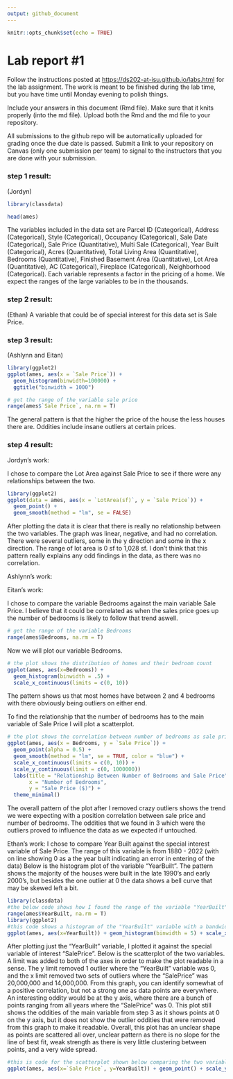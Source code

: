 ```yaml
---
output: github_document
---
```


<!-- README.md is generated from README.Rmd. Please edit the README.Rmd file -->

```r
knitr::opts_chunk$set(echo = TRUE)
```

# Lab report #1

Follow the instructions posted at <https://ds202-at-isu.github.io/labs.html> for the lab assignment. The work is meant to be finished during the lab time, but you have time until Monday evening to polish things.

Include your answers in this document (Rmd file). Make sure that it knits properly (into the md file). Upload both the Rmd and the md file to your repository.

All submissions to the github repo will be automatically uploaded for grading once the due date is passed. Submit a link to your repository on Canvas (only one submission per team) to signal to the instructors that you are done with your submission.

### step 1 result:

(Jordyn)

```r
library(classdata)

head(ames)
```

The variables included in the data set are Parcel ID (Categorical), Address (Categorical), Style (Categorical), Occupancy (Categorical), Sale Date (Categorical), Sale Price (Quantitative), Multi Sale (Categorical), Year Built (Categorical), Acres (Quantitative), Total Living Area (Quantitative), Bedrooms (Quantitative), Finished Basement Area (Quantitative), Lot Area (Quantitative), AC (Categorical), Fireplace (Categorical), Neighborhood (Categorical). Each variable represents a factor in the pricing of a home. We expect the ranges of the large variables to be in the thousands.

### step 2 result:
(Ethan)
A variable that could be of special interest for this data set is Sale Price. 

### step 3 result: 
(Ashlynn and Eitan)

```r
library(ggplot2)
ggplot(ames, aes(x = `Sale Price`)) + 
  geom_histogram(binwidth=100000) +
  ggtitle("binwidth = 1000")
```
```r
# get the range of the variable sale price
range(ames$`Sale Price`, na.rm = T)
```
The general pattern is that the higher the price of the house the less houses there are. Oddities include insane outliers at certain prices.

### step 4 result:

Jordyn's work:

I chose to compare the Lot Area against Sale Price to see if there were any relationships between the two.

```r
library(ggplot2)
ggplot(data = ames, aes(x = `LotArea(sf)`, y = `Sale Price`)) +
  geom_point() +
  geom_smooth(method = "lm", se = FALSE)
```

After plotting the data it is clear that there is really no relationship between the two variables. The graph was linear, negative, and had no correlation. There were several outliers, some in the y direction and some in the x direction. The range of lot area is 0 sf to 1,028 sf. I don't think that this pattern really explains any odd findings in the data, as there was no correlation.

Ashlynn's work:

Eitan's work:

I chose to compare the variable Bedrooms against the main variable Sale Price. I believe that it could be correlated as when the sales price goes up the number of bedrooms is likely to follow that trend aswell. 

```r
# get the range of the variable Bedrooms
range(ames$Bedrooms, na.rm = T)
```

Now we will plot our variable Bedrooms.

```r
# the plot shows the distribution of homes and their bedroom count
ggplot(ames, aes(x=Bedrooms)) + 
  geom_histogram(binwidth = .5) + 
  scale_x_continuous(limits = c(0, 10))
```

The pattern shows us that most homes have between 2 and 4 bedrooms with there obviously being outliers on either end. 

To find the relationship that the number of bedrooms has to the main variable of Sale Price I will plot a scatterplot.

```r
# the plot shows the correlation between number of bedrooms as sale price
ggplot(ames, aes(x = Bedrooms, y = `Sale Price`)) + 
  geom_point(alpha = 0.5) +  
  geom_smooth(method = "lm", se = TRUE, color = "blue") + 
  scale_x_continuous(limits = c(0, 10)) + 
  scale_y_continuous(limit = c(0, 1000000))
  labs(title = "Relationship Between Number of Bedrooms and Sale Price",
       x = "Number of Bedrooms",
       y = "Sale Price ($)") +
  theme_minimal()
```
The overall pattern of the plot after I removed crazy outliers shows the trend we were expecting with a position correlation between sale price and number of bedrooms. The oddities that we found in 3 which were the outliers proved to influence the data as we expected if untouched.

Ethan's work: 
I chose to compare Year Built against the special interest variable of Sale Price. The range of this variable is from 1880 - 2022 (with on line showing 0 as a the year built indicating an error in entering of the data) Below is the histogram plot of the variable "YearBuilt". The pattern shows the majority of the houses were built in the late 1990's and early 2000's, but besides the one outlier at 0 the data shows a bell curve that may be skewed left a bit. 
```r
library(classdata)
#the below code shows how I found the range of the variable "YearBuilt"
range(ames$YearBuilt, na.rm = T)
library(ggplot2)
#this code shows a histogram of the "YearBuilt" variable with a bandwidth of 5 to show the differences in years between the data. The x axis values were wide because there is one house at 0 due to incorrect entering of data, so a limit was added to the x axis to make the data more readable. 
ggplot(ames, aes(x=YearBuilt)) + geom_histogram(binwidth = 5) + scale_x_continuous(limits = c(1880,2022))
```

After plotting just the "YearBuilt" variable, I plotted it against the special variable of interest "SalePrice". Below is the scatterplot of the two variables. A limit was added to both of the axes in order to make the plot readable in a sense. The y limit removed 1 outlier where the "YearBuilt" variable was 0, and the x limit removed two sets of outliers where the "SalePrice" was 20,000,000 and 14,000,000. From this graph, you can identify somewhat of a positive correlation, but not a strong one as data points are everywhere. An interesting oddity would be at the y axis, where there are a bunch of points ranging from all years where the "SalePrice" was 0. This plot still shows the oddities of the main variable from step 3 as it shows points at 0 on the y axis, but it does not show the outlier oddities that were removed from this graph to make it readable. Overall, this plot has an unclear shape as points are scattered all over, unclear pattern as there is no slope for the line of best fit, weak strength as there is very little clustering between points, and a very wide spread. 
```r
#this is code for the scatterplot shown below comparing the two variables "SalePrice" and "YearBuilt". A limit was added to both of the axes in order to make the plot readable in a sense.Geom_smooth adds a line of best fit, although it is has no slope. 
ggplot(ames, aes(x=`Sale Price`, y=YearBuilt)) + geom_point() + scale_y_continuous(limits = c(1880,2022)) + scale_x_continuous(limits = c(0,306000)) +  geom_smooth(method = "lm", se = FALSE)
```